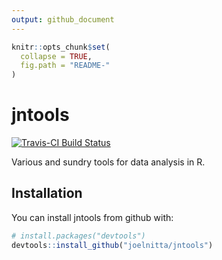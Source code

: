 ```yaml
---
output: github_document
---
```


<!-- README.md is generated from README.Rmd. Please edit that file -->

```r
knitr::opts_chunk$set(
  collapse = TRUE,
  fig.path = "README-"
)
```

# jntools

[![Travis-CI Build Status](https://travis-ci.org/joelnitta/jntools.svg?branch=master)](https://travis-ci.org/joelnitta/jntools)

Various and sundry tools for data analysis in R.

## Installation

You can install jntools from github with:

```r
# install.packages("devtools")
devtools::install_github("joelnitta/jntools")
```
